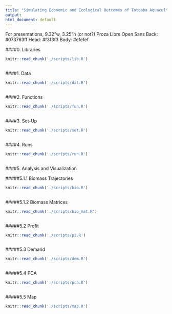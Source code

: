 ```yaml
---
title: "Simulating Economic and Ecological Outcomes of Totoaba Aquaculture"
output:
html_document: default
---
```


For presentations, 
9.32"w, 3.25"h (or not?)
Proza Libre
Open Sans
Back: #073763ff
Head: #f3f3f3
Body: #efefef


####0. Libraries

```r

knitr::read_chunk('./scripts/lib.R')

```

```r
```

####1. Data

```r
knitr::read_chunk('./scripts/dat.R')
```

```r
```

####2. Functions

```r

knitr::read_chunk('./scripts/fun.R')

```

```r
```

####3. Set-Up

```r

knitr::read_chunk('./scripts/set.R')

```

```r
```


####4. Runs

```r
knitr::read_chunk('./scripts/run.R')
```

```r
```

####5. Analysis and Visualization

#####5.1.1 Biomass Trajectories

```r
knitr::read_chunk('./scripts/bio.R')
```

```r
```

#####5.1.2 Biomass Matrices

```r
knitr::read_chunk('./scripts/bio_mat.R')
```

```r
```

#####5.2 Profit

```r
knitr::read_chunk('./scripts/pi.R')
```

```r
```

#####5.3 Demand

```r
knitr::read_chunk('./scripts/dem.R')
```

```r
```

#####5.4 PCA

```r
knitr::read_chunk('./scripts/pca.R')
```

```r
```

#####5.5 Map

```r
knitr::read_chunk('./scripts/map.R')
```

```r
```